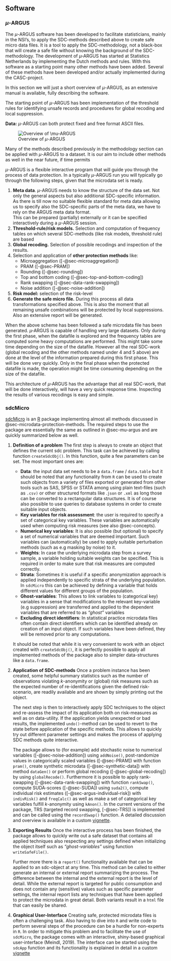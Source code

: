 ## Software {#sec-software}

### $\mu$-ARGUS {#sec-mu-argus}

The $\mu$-ARGUS software has been developed to facilitate statisticians, mainly in the NSI's, to apply the SDC-methods described above to create safe micro data files. It is a tool to apply the SDC-methodology, not a black-box that will create a safe file without knowing the background of the SDC-methodology. The development of $\mu$‑ARGUS has started at Statistics Netherlands by implementing the Dutch methods and rules. With this software as a starting point many other methods have been added. Several of these methods have been developed and/or actually implemented during the CASC-project.

In this section we will just a short overview of $\mu$-ARGUS, as an extensive manual is available, fully describing the software.

The starting point of $\mu$-ARGUS has been implementation of the threshold rules for identifying unsafe records and procedures for global recoding and local suppression.

**Data:** $\mu$-ARGUS can both protect fixed and free format ASCII files. 

![Overview of $\mu$-ARGUS](Images/media/mu_argus_overview.png){#fig-mu-argus-overview}

Many of the methods described previously in the methodology section can be applied with $\mu$-ARGUS to a dataset. It is our aim to include other methods as well in the near future, if time permits

$\mu$-ARGUS is a flexible interactive program that will guide you through the process of data protection. In a typically $\mu$-ARGUS run you will typically go through the following steps, given that the microdata set is ready.

1.  **Meta data**. $\mu$-ARGUS needs to know the structure of the data set. Not only the general aspects but also additional SDC-specific information. As there is till now no suitable flexible standard for meta data allowing us to specify also the SDC-specific parts of the meta data, we have to rely on the ARGUS meta data format.\
This can be prepared (partially) externally or it can be specified interactively during a $\mu$-ARGUS session.
2. **Threshold-rule/risk models.** Selection and computation of frequency tables on which several SDC-methods (like risk models, threshold rule) are based
3. **Global recoding.** Selection of possible recodings and inspection of the results.
4. Selection and application of **other protection methods** like:
    -  Microaggregation ([-@sec-microaggregation])
    -  PRAM\index{PRAM} ([-@sec-PRAM])
    -  Rounding ([-@sec-rounding])
    -  Top and bottom coding ([-@sec-top-and-bottom-coding])
    -  Rank swapping ([-@sec-data-rank-swapping])
    -  Noise addition ([-@sec-noise-addition])
5. **Risk model:** selection of the risk-level
6. **Generate the safe micro file.** During this process all data transformations specified above. This is also the moment that all remaining unsafe combinations will be protected by local suppressions. Also an extensive report will be generated.

When the above scheme has been followed a safe microdata file has been generated. $\mu$‑ARGUS is capable of handling very large datasets. Only during the first phase, when the datafile is explored and the frequency tables are computed some heavy computations are performed. This might take some time depending on the size of the datafile. However all the real SDC-work (global recoding and the other methods named under 4 and 5 above) are done at the level of the information prepared during this first phase. This will be done very quickly. Only in the final phase when the protected datafile is made, the operation might be time consuming depending on the size of the datafile.

This architecture of $\mu$‑ARGUS has the advantage that all real SDC-work, that will be done interactively, will have a very quick response time. Inspecting the results of various recodings is easy and simple.

### sdcMicro {#sec-sdcmicro}
[sdcMicro](https://github.com/sdcTools/sdcMicro) is an [R](https://r-project.org) package implementing almost all methods discussed in @sec-microdata-protection-methods. 
The required steps to use the package are essentially the same as outlined in @sec-mu-argus and are quickly summarized below as well.

1.  **Definition of a problem**
The first step is always to create an object that defines the current sdc problem. This task can be achieved by calling function `createSdcObj()`. In this function, quite a few parameters can be set. The most important ones are:

    -   **Data**: the input data set needs to be a `data.frame` / `data.table` but it should be noted that any functionality from `R` can be used to create such objects from a variety of files exported or generated from other tools such as SAS, SPSS or STATA among using plain text-files (such as `.csv)` or other structured formats like .`json` or `.xml` as long those can be converted to a rectangular data structures. It is of course also possible to use queries to database systems in order to create suitable input objects.
    -   **Key variables for risk assessment**: the user is required to specify a set of categorical key variables. These variables are automatically used when computing risk measures (see also @sec-concepts).
    -   **Numerical key variables**: It is also possible (but optional) to specify a set of numerical variables that are deemed important. Such variables can (automatically) be used to apply suitable perturbation methods (such as e.g masking by noise) to it.
    -   **Weights**: In case the underlying microdata step from a survey sample, a variable holding suitable weights can be specified. This is required in order to make sure that risk measures are computed correctly.
    -   **Strata**: Sometimes it is useful if a specific anonymization approach is applied independently to specific strata of the underlying population. In `sdcMicro` this can be achieved by defining a variable that holds different values for different groups of the population.
    -   **Ghost-variables**: This allows to link variables to (categorical key) variables in a sense that modifications to the relevant key-variable (e.g suppression) are transferred and applied to the dependent variables that are referred to as *"ghost"* variables
    -   **Excluding direct identifiers**: In statistical practice microdata files often contain direct identifiers which can be identified already on creation of an input object. If such variables have been defined, they will be removed prior to any computations.

    It should be noted that while it is very convenient to work with an object created with `createSdcObj()`, it is perfectly possible to apply all implemented methods of the package also to simpler data-structures like a `data.frame`.

2.  **Application of SDC-methods**
Once a problem instance has been created, some helpful summary statistics such as the number of observations violating $k$-anonymity or (global) risk measures such as the expected number of re-identifications given the defined risk-scenario, are readily available and are shown by simply printing out the object.

    The next step is then to interactively apply SDC techniques to the object and re-assess the impact of its application both on risk-measures as well as on data-utility. 
    If the application yields unexpected or bad results, the implemented `undo()`-method can be used to revert to the state before application of the specific methods. 
    This allows to quickly try out different parameter settings and makes the process of applying SDC methods quite interactive.

    The package allows to (for example) add stochastic noise to numerical variables ([-@sec-noise-addition]) using `addNoise()`, post-randomize values in categorically scaled variables ([-@sec-PRAM]) with function `pram()`, create synthetic microdata ([-@sec-synthetic-data]) with method `dataGen()` or perform global recoding ([-@sec-global-recoding]) by using `globalRecode()`. 
    Furthermore it is possible to apply rank-swapping ([-@sec-data-rank-swapping]) with function `rankSwap()`, compute SUDA-scores ([-@sec-SUDA]) using `suda2()`, compute individual risk estimates ([-@sec-argus-individual-risk]) with `indivRisk()` and `freqCalc()` as well as make a set of categorical key variables fulfill $k$-anonymity using `kAnon()`. 
    In the current versions of the package, TRS (targeted record swapping, [-@sec-TRS]) is implemented and can be called using the `recordSwap()` function. 
    A detailed discussion and overview is available in a custom [vignette](https://sdctools.github.io/sdcMicro/articles/recordSwapping.html).

3.  **Exporting Results**
Once the interactive process has been finished, the package allows to quickly write out a safe dataset that contains all applied techniques also respecting any settings defined when initializing the object itself such as *"ghost-variables"* using function `writeSafeFile()`. 

    Further more there is a `report()` functionality available that can be applied to an sdc-object at any time. This method can be called to either generate an internal or external report summarizing the process. The difference between the internal and the external report is the level of detail. While the external report is targeted for public consumption and does not contain any (sensitive) values such as specific parameter settings, the internal report lists any techniques that have been applied to protect the microdata in great detail. Both variants result in a `html` file that can easily be shared.

4.  **Graphical User-Interface**
Creating safe, protected microdata files is often a challenging task. Also having to dive into `R` and write code to perform several steps of the procedure can be a hurdle for non-experts in `R`. In order to mitigate this problem and to facilitate the use of `sdcMicro`, the package comes with an interactive, shiny-based graphical user-interface (Meindl, 2019). The interface can be started using the `sdcApp` function and its functionality is explained in detail in a custom [vignette](https://sdctools.github.io/sdcMicro/articles/sdcMicro.html)
